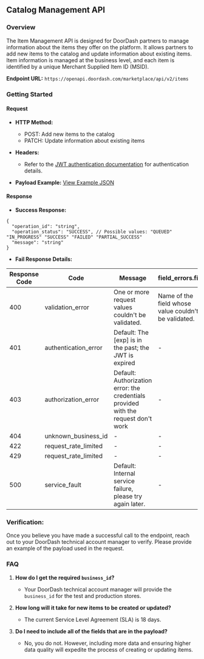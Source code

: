 ## Catalog Management API[​](#catalog-management-api "Direct link to heading")

### Overview[​](#overview-1 "Direct link to heading")

The Item Management API is designed for DoorDash partners to manage information about the items they offer on the platform. It allows partners to add new items to the catalog and update information about existing items. Item information is managed at the business level, and each item is identified by a unique Merchant Supplied Item ID (MSID).

**Endpoint URL:** `https://openapi.doordash.com/marketplace/api/v2/items`

### Getting Started[​](#getting-started "Direct link to heading")

#### Request[​](#request "Direct link to heading")

* **HTTP Method:**

  + POST: Add new items to the catalog
  + PATCH: Update information about existing items
* **Headers:**

  + Refer to the [JWT authentication documentation](https://developer.doordash.com/en-US/docs/marketplace/how_to/JWTs) for authentication details.
* **Payload Example:** [View Example JSON](https://developer.doordash.com/en-US/api/marketplace_v2/#tag/ItemManagementEndpoints/operation/batchAddItems)

#### Response[​](#response "Direct link to heading")

* **Success Response:**

```
{  
  "operation_id": "string",  
  "operation_status": "SUCCESS", // Possible values: "QUEUED" "IN_PROGRESS" "SUCCESS" "FAILED" "PARTIAL_SUCCESS"  
  "message": "string"  
}  

```

* **Fail Response Details:**

| Response Code | Code | Message | field\_errors.field | field\_errors.error |
| --- | --- | --- | --- | --- |
| 400 | validation\_error | One or more request values couldn't be validated. | Name of the field whose value couldn't be validated. | The error that was encountered when validating the field's value. |
| 401 | authentication\_error | Default: The [exp] is in the past; the JWT is expired | - | - |
| 403 | authorization\_error | Default: Authorization error: the credentials provided with the request don't work | - | - |
| 404 | unknown\_business\_id | - | - | - |
| 422 | request\_rate\_limited | - | - | - |
| 429 | request\_rate\_limited | - | - | - |
| 500 | service\_fault | Default: Internal service failure, please try again later. | - | - |

### Verification:[​](#verification "Direct link to heading")

Once you believe you have made a successful call to the endpoint, reach out to your DoorDash technical account manager to verify. Please provide an example of the payload used in the request.

### FAQ[​](#faq "Direct link to heading")

1. **How do I get the required `business_id`?**

   * Your DoorDash technical account manager will provide the `business_id` for the test and production stores.
2. **How long will it take for new items to be created or updated?**

   * The current Service Level Agreement (SLA) is 18 days.
3. **Do I need to include all of the fields that are in the payload?**

   * No, you do not. However, including more data and ensuring higher data quality will expedite the process of creating or updating items.

